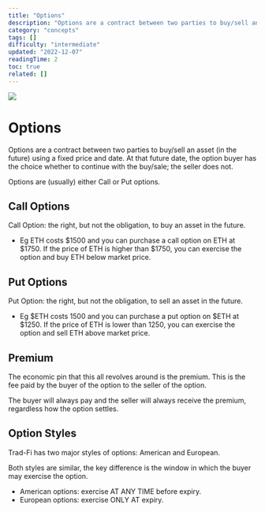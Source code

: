 ```yaml
---
title: "Options"
description: "Options are a contract between two parties to buy/sell an asset (in the future) using a fixed price and date."
category: "concepts"
tags: []
difficulty: "intermediate"
updated: "2022-12-07"
readingTime: 2
toc: true
related: []
---
```


![](/images/dopex-2.png)

# Options

Options are a contract between two parties to buy/sell an asset (in the future) using a fixed price and date. At that future date, the option buyer has the choice whether to continue with the buy/sale; the seller does not.

Options are (usually) either Call or Put options.

## Call Options

Call Option: the right, but not the obligation, to buy an asset in the future.

*   Eg ETH costs $1500 and you can purchase a call option on ETH at $1750. If the price of ETH is higher than $1750, you can exercise the option and buy ETH below market price.

## Put Options

Put Option: the right, but not the obligation, to sell an asset in the future.

*   Eg $ETH costs 1500 and you can purchase a put option on $ETH at $1250. If the price of ETH is lower than 1250, you can exercise the option and sell ETH above market price.

## Premium

The economic pin that this all revolves around is the premium. This is the fee paid by the buyer of the option to the seller of the option. 

The buyer will always pay and the seller will always receive the premium, regardless how the option settles.

## Option Styles

Trad-Fi has two major styles of options: American and European. 

Both styles are similar, the key difference is the window in which the buyer may exercise the option. 

*   American options: exercise AT ANY TIME before expiry. 
*   European options: exercise ONLY AT expiry.

